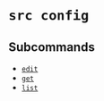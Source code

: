 # `src config`

## Subcommands


* [`edit`](./config/edit)
* [`get`](./config/get)
* [`list`](./config/list)
